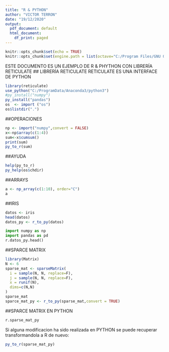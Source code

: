 ```yaml
---
title: "R & PYTHON"
author: "VICTOR TERRON"
date: "19/12/2020"
output:
  pdf_document: default
  html_document:
    df_print: paged
---
```

```r
knitr::opts_chunk$set(echo = TRUE)
knitr::opts_chunk$set(engine.path = list(octave="C:/Program Files/GNU Octave/Octave-6.1.0/mingw64/bin/octave-cli-6.1.0.exe") )
```

ESTE DOCUMENTO ES UN EJEMPLO DE R & PHYTHON CON LIBRERÍA RETICULATE
## LIBRERÍA RETICULATE
RETICULATE ES UNA INTERFACE DE PYTHON
```r
library(reticulate)
use_python("C:/ProgramData/Anaconda3/python3")
#py_install("numpy")
py_install("pandas")
os  <- import ("os")
os$listdir(".")
```
##OPERACIONES
```r
np <- import("numpy",convert = FALSE)
x<-np$array(c(1:4))
sum<-x$cumsum()
print(sum)
py_to_r(sum)
```
##AYUDA
```r
help(py_to_r)
py_help(os$chdir)
```
##ARRAYS
```r
a <- np_array(c(1:10), order="C")
a
```
##IRIS
```r
datos <- iris
head(datos)
datos_py <- r_to_py(datos)
```
```python
import numpy as np
import pandas as pd
r.datos_py.head()
```
##SPARCE MATRIX
```r
library(Matrix)
N <- 6
sparse_mat <- sparseMatrix(
  i = sample(N, N, replace=F),
  j = sample(N, N, replace=F),
  x = runif(N),
  dims=c(N,N)
)
sparse_mat
sparce_mat_py <- r_to_py(sparse_mat,convert = TRUE)
```

##SPARCE MATRIX EN PYTHON
```python
r.sparse_mat_py
```
Si alguna modificacion ha sido realizada en PYTHON se puede recuperar transformandola a R de nuevo:
```r
py_to_r(sparse_mat_py)
```


